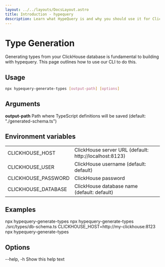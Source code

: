 ```yaml
---
layout: ../../layouts/DocsLayout.astro
title: Introduction - hypequery
description: Learn what HypeQuery is and why you should use it for ClickHouse development
---
```


# Type Generation

Generating types from your ClickHouse database is fundamental to building with hypequery. This page outlines how to use our CLI to do this.

## Usage

```bash
npx hypequery-generate-types [output-path] [options]
```

## Arguments
  <b>output-path</b>                Path where TypeScript definitions will be saved (default: "./generated-schema.ts")

## Environment variables

<table style="width: 100%;">
  <tr>
    <td>CLICKHOUSE_HOST</td>
    <td>ClickHouse server URL (default: http://localhost:8123)</td>
  </tr>
  <tr>
    <td>CLICKHOUSE_USER</td>
    <td>ClickHouse username (default: default)</td>
  </tr>
  <tr>
    <td>CLICKHOUSE_PASSWORD</td>
    <td>ClickHouse password</td>
  </tr>
  <tr>
    <td>CLICKHOUSE_DATABASE</td>
    <td>ClickHouse database name (default: default)</td>
  </tr>
  </table>


## Examples
  npx hypequery-generate-types
  npx hypequery-generate-types ./src/types/db-schema.ts
  CLICKHOUSE_HOST=http://my-clickhouse:8123 npx hypequery-generate-types

## Options
  --help, -h                 Show this help text
